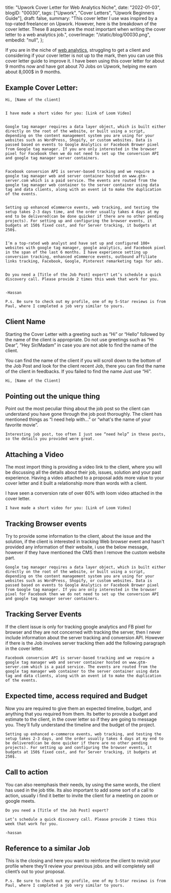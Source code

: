  title: "Upwork Cover Letter for Web Analytics Niche",
 date: "2022-01-03",
 blogID: "00030",
 tags: ["Upwork", "Cover Letters", "Upwork Beginners Guide"],
 draft: false,
 summary:
  "This cover letter I use was inspired by a top-rated freelancer on Upwork. However, here is the breakdown of the cover letter. These 8 aspects are the most important when writing the cover letter to a web analytics job.",
 coverImage: "/static/blog/00030.png",
 embedId: "null",
};

If you are in the niche of [web analytics](https://www.upwork.com/freelance-jobs/web-analytics/), struggling to get a client and considering if your cover letter is not up to the mark, then you can use this cover letter guide to improve it. I have been using this cover letter for about 9 months now and have got about 70 Jobs on Upwork, helping me earn about 8,000$ in 9 months.

## Example Cover Letter:

```
Hi, [Name of the client]


I have made a short video for you: [Link of Loom Video]


Google tag manager requires a data layer object, which is built either directly on the root of the website, or built using a script, depending on the content management system you are using for your websites such as WordPress, Shopify, or custom websites. Data is passed based on events to Google Analytics or Facebook Brower pixel from Google tag manager. If you are only interested in the browser pixel for Facebook then we do not need to set up the conversion API and google tag manager server containers.


Facebook conversion API is server-based tracking and we require a google tag manager web and server container hosted on www.gtm-server.com which is a paid service. The events are routed from the google tag manager web container to the server container using data tag and data clients, along with an event id to make the duplication of the events.


Setting up enhanced eCommerce events, web tracking, and testing the setup takes 2-3 days time, and the order usually takes 4 days at my end to be delivered(can be done quicker if there are no other pending projects). For setting up and configuring the browser events, it budgets at 150$ fixed cost, and for Server tracking, it budgets at 250$.


I’m a top-rated web analyst and have set up and configured 100+ websites with google tag manager, google analytics, and Facebook pixel in the span of the last 6 months. I have experience setting up conversion tracking, enhanced eCommerce events, outbound affiliate links tracking, Facebook, Google, Pinterest remarketing tags for ads.


Do you need a [Title of the Job Post] expert? Let’s schedule a quick discovery call. Please provide 2 times this week that work for you.


-Hassan

P.s. Be sure to check out my profile, one of my 5-Star reviews is from Paul, where I completed a job very similar to yours.
```

## Client Name

Starting the Cover Letter with a greeting such as “Hi” or “Hello” followed by the name of the client is appropriate. Do not use greetings such as “Hi Dear”, “Hey Sir/Madam” in case you are not able to find the name of the client.

You can find the name of the client if you will scroll down to the bottom of the Job Post and look for the client recent Job, there you can find the name of the client in feedbacks. If you failed to find the name Just use “Hi”.

```
Hi, [Name of the Client]
```

## Pointing out the unique thing

Point out the most peculiar thing about the job post so the client can understand you have gone through the job post thoroughly. The client has mentioned things as “I need help with...” or “what's the name of your favorite movie”.

```
Interesting job post, too often I just see “need help” in these posts, so the details you provided were great.
```

## Attaching a Video

The most import thing is providing a video link to the client, where you will be discussing all the details about their job, issues, solution and your past experience. Having a video attached to a proposal adds more value to your cover letter and it built a relationship more than words with a client.

I have seen a conversion rate of over 60% with loom video attached in the cover letter.

```
I have made a short video for you: [Link of Loom Video]
```

## Tracking Browser events

Try to provide some information to the client, about the issue and the solution, if the client is interested in tracking Web browser event and hasn't provided any information of their website, i use the below message, however if they have mentioned the CMS then I remove the custom website part.

```
Google tag manager requires a data layer object, which is built either directly on the root of the website, or built using a script, depending on the content management system you are using for your websites such as WordPress, Shopify, or custom websites. Data is passed based on events to Google Analytics or Facebook Brower pixel from Google tag manager. If you are only interested in the browser pixel for Facebook then we do not need to set up the conversion API and google tag manager server containers.

```

## Tracking Server Events

If the client issue is only for tracking google analytics and FB pixel for browser and they are not concerned with tracking the server, then I never include information about the server tracking and conversion API. However if there is the Job involves server tracking then add the following paragraph in the cover letter.

```
Facebook conversion API is server-based tracking and we require a google tag manager web and server container hosted on www.gtm-server.com which is a paid service. The events are routed from the google tag manager web container to the server container using data tag and data clients, along with an event id to make the duplication of the events.
```

## Expected time, access required and Budget

Now you are required to give them an expected timeline, budget, and anything that you required from them. Its better to provide a budget and estimate to the client, in the cover letter so if they are going to message you. They’ll fully understand the timeline and the budget of the project.

```
Setting up enhanced e-commerce events, web tracking, and testing the setup takes 2-3 days, and the order usually takes 4 days at my end to be delivered(can be done quicker if there are no other pending projects). For setting up and configuring the browser events, it budgets at 150$ fixed cost, and for Server tracking, it budgets at 250$.

```

## Call to action

You can also reemphasis their needs, by using the same words, the client has used in the job title. Its also important to add some sort of a call to action, usually i find it better to invite the client for a meeting on zoom or google meets.

```
Do you need a [Title of the Job Post] expert?

Let’s schedule a quick discovery call. Please provide 2 times this week that work for you.

-hassan
```

## Reference to a similar Job

This is the closing and here you want to reinforce the client to revisit your profile where they’ll review your previous jobs. and will completely sell client’s out to your proposal.

```
P.s. Be sure to check out my profile, one of my 5-Star reviews is from Paul, where I completed a job very similar to yours.

```
